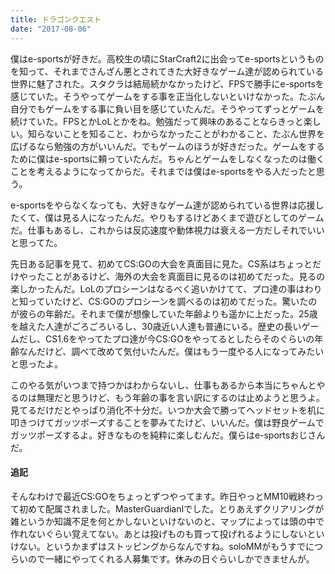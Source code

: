 ```yaml
---
title: ドラゴンクエスト
date: "2017-08-06"
---
```


僕はe-sportsが好きだ。高校生の頃にStarCraft2に出会ってe-sportsというものを知って、それまでさんざん悪とされてきた大好きなゲーム達が認められている世界に魅了された。スタクラは結局続かなかったけど、FPSで勝手にe-sportsを感じていた。そうやってゲームをする事を正当化しないといけなかった。たぶん自分でもゲームをする事に負い目を感じていたんだ。そうやってずっとゲームを続けていた。FPSとかLoLとかをね。勉強だって興味のあることならきっと楽しい。知らないことを知ること、わからなかったことがわかること、たぶん世界を広げるなら勉強の方がいいんだ。でもゲームのほうが好きだった。ゲームをするために僕はe-sportsに頼っていたんだ。ちゃんとゲームをしなくなったのは働くことを考えるようになってからだ。それまでは僕はe-sportsをやる人だったと思う。

e-sportsをやらなくなっても、大好きなゲーム達が認められている世界は応援したくて、僕は見る人になったんだ。やりもするけどあくまで遊びとしてのゲームだ。仕事もあるし、これからは反応速度や動体視力は衰える一方だしそれでいいと思ってた。

先日ある記事を見て、初めてCS:GOの大会を真面目に見た。CS系はちょっとだけやったことがあるけど、海外の大会を真面目に見るのは初めてだった。見るの楽しかったんだ。LoLのプロシーンはなるべく追いかけてて、プロ達の事はわりと知っていたけど、CS:GOのプロシーンを調べるのは初めてだった。驚いたのが彼らの年齢だ。それまで僕が想像していた年齢よりも遥かに上だった。25歳を越えた人達がごろごろいるし、30歳近い人達も普通にいる。歴史の長いゲームだし、CS1.6をやってたプロ達が今CS:GOをやってるとしたらそのぐらいの年齢なんだけど、調べて改めて気付いたんだ。僕はもう一度やる人になってみたいと思ったよ。

このやる気がいつまで持つかはわからないし、仕事もあるから本当にちゃんとやるのは無理だと思うけど、もう年齢の事を言い訳にするのは止めようと思うよ。見てるだけだとやっぱり消化不十分だ。いつか大会で勝ってヘッドセットを机に叩きつけてガッツポーズすることを夢みてたけど、いいんだ。僕は野良ゲームでガッツポーズするよ。好きなものを純粋に楽しむんだ。僕らはe-sportsおじさんだ。

#### 追記

そんなわけで最近CS:GOをちょっとずつやってます。昨日やっとMM10戦終わって初めて配属されました。MasterGuardianⅠでした。とりあえずクリアリングが雑というか知識不足を何とかしないといけないのと、マップによっては頭の中で作れないぐらい覚えてない。あとは投げものも買って投げれるようにしないといけない。というかまずはストッピングからなんですね。soloMMがもうすでにつらいので一緒にやってくれる人募集です。休みの日ぐらいしかできませんが。
